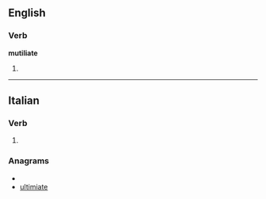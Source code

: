 ==English==

===Verb===
'''mutiliate'''

# {{misspelling of|mutilate}}

----

==Italian==

===Verb===
{{infl|it|verb form}}

# {{form of|[[second-person|Second-person]] [[plural]] [[present subjunctive]]|[[mutilare#Italian|mutilare]]|lang=Italian}}

===Anagrams===
* {{alphagram|aeiilmttu}}
* [[ultimiate#Italian|ultimiate]]